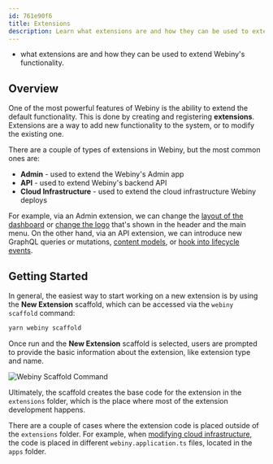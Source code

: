 ```yaml
---
id: 761e90f6
title: Extensions
description: Learn what extensions are and how they can be used to extend Webiny's functionality.
---
```



<WhatYouWillLearn>

  - what extensions are and how they can be used to extend Webiny's functionality.

</WhatYouWillLearn>

## Overview

One of the most powerful features of Webiny is the ability to extend the default functionality. This is done by creating and registering **extensions**. Extensions are a way to add new functionality to the system, or to modify the existing one.

There are a couple of types of extensions in Webiny, but the most common ones are:

- **Admin** - used to extend the Webiny's Admin app
- **API** - used to extend Webiny's backend API
- **Cloud Infrastructure** - used to extend the cloud infrastructure Webiny deploys

For example, via an Admin extension, we can change the [layout of the dashboard](/docs/admin-area/extending/custom-dashboard) or [change the logo](/docs/admin-area/extending/change-logo) that's shown in the header and the main menu. On the other hand, via an API extension, we can introduce new GraphQL queries or mutations, [content models](/docs/headless-cms/extending/content-models-via-code), or [hook into lifecycle events](/docs/headless-cms/references/lifecycle-events).

## Getting Started

In general, the easiest way to start working on a new extension is by using the **New Extension** scaffold, which can be accessed via the `webiny scaffold` command:

```bash
yarn webiny scaffold
```

Once run and the **New Extension** scaffold is selected, users are prompted to provide the basic information about the extension, like extension type and name.

<Image src={webinyScaffoldCommand} alt="Webiny Scaffold Command" />

Ultimately, the scaffold creates the base code for the extension in the `extensions` folder, which is the place where most of the extension development happens.

<Alert type="info">

   There are a couple of cases where the extension code is placed outside of the `extensions` folder. For example, when [modifying cloud infrastructure](/docs/infrastructure/basics/modify-cloud-infrastructure), the code is placed in different `webiny.application.ts` files, located in the `apps` folder.

</Alert>


